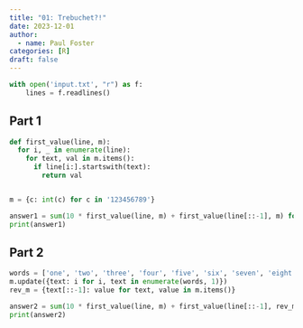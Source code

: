 ```yaml
---
title: "01: Trebuchet?!"
date: 2023-12-01
author:
  - name: Paul Foster
categories: [R]
draft: false
---
```


```python
with open('input.txt', "r") as f:
    lines = f.readlines()
```

## Part 1

```python
def first_value(line, m):
  for i, _ in enumerate(line):
    for text, val in m.items():
      if line[i:].startswith(text):
        return val


m = {c: int(c) for c in '123456789'}

answer1 = sum(10 * first_value(line, m) + first_value(line[::-1], m) for line in lines)
print(answer1)
```

## Part 2

```python
words = ['one', 'two', 'three', 'four', 'five', 'six', 'seven', 'eight', 'nine']
m.update({text: i for i, text in enumerate(words, 1)})
rev_m = {text[::-1]: value for text, value in m.items()}

answer2 = sum(10 * first_value(line, m) + first_value(line[::-1], rev_m) for line in lines)
print(answer2)
```
